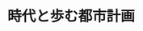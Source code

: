 ﻿---
title: "時代と歩む都市計画"
category: "その他"
vol: "54"
interviewee: "中井 検裕 "
url: ""
tags: []
pdf: "54-3.pdf"
facephoto: ""
career: ""
preface: "時代を見つめ都市を描く中井より、都市の景観問題と都市縮小という二つの研究テーマを紹介。これからの都市と私たちの関係。たまには立ち止まって考えてみるのも悪くない。"
---

